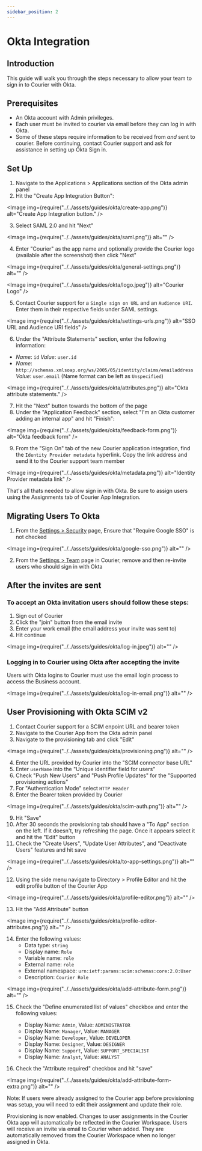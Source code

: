 ```yaml
---
sidebar_position: 2
---
```



# Okta Integration

## Introduction

This guide will walk you through the steps necessary to allow your team to sign in to Courier with Okta.

## Prerequisites

- An Okta account with Admin privileges.
- Each user must be invited to courier via email before they can log in with Okta.
- Some of these steps require information to be received from _and_ sent to courier. Before continuing, contact Courier support and ask for assistance in setting up Okta Sign in.

## Set Up

1. Navigate to the Applications > Applications section of the Okta admin panel
2. Hit the "Create App Integration Button":

<Image
  img={require("../../assets/guides/okta/create-app.png")}
  alt="Create App Integration button."
/>

3. Select SAML 2.0 and hit "Next"

<Image img={require("../../assets/guides/okta/saml.png")} alt="" />

4. Enter "Courier" as the app name and optionally provide the Courier logo (available after the screenshot) then click "Next"

<Image img={require("../../assets/guides/okta/general-settings.png")} alt="" />

<Image img={require("../../assets/guides/okta/logo.jpeg")} alt="Courier Logo" />

5. Contact Courier support for a `Single sign on URL` and an `Audience URI`. Enter them in their respective fields under SAML settings.

<Image
  img={require("../../assets/guides/okta/settings-urls.png")}
  alt="SSO URL and Audience URI fields"
/>

6. Under the "Attribute Statements" section, enter the following information:

- _Name_: `id` _Value_: `user.id`
- _Name_: `http://schemas.xmlsoap.org/ws/2005/05/identity/claims/emailaddress` _Value_: `user.email`
  (Name format can be left as `Unspecified`)

<Image img={require("../../assets/guides/okta/attributes.png")} alt="Okta attribute statements." />

7. Hit the "Next" button towards the bottom of the page
8. Under the "Application Feedback" section, select "I'm an Okta customer adding an internal app" and hit "Finish":

<Image img={require("../../assets/guides/okta/feedback-form.png")} alt="Okta feedback form" />

9. From the "Sign On" tab of the new Courier application integration, find the `Identity Provider metadata` hyperlink. Copy the link address and send it to the Courier support team member

<Image
  img={require("../../assets/guides/okta/metadata.png")}
  alt="Identity Provider metadata link"
/>

That's all thats needed to allow sign in with Okta. Be sure to assign users using the Assignments tab of Courier App Integration.

## Migrating Users To Okta

1. From the [Settings > Security](https://app.courier.com/settings/security) page, Ensure that "Require Google SSO" is not checked

<Image img={require("../../assets/guides/okta/google-sso.png")} alt="" />

2. From the [Settings > Team](https://app.courier.com/settings/team) page in Courier, remove and then re-invite users who should sign in with Okta

## After the invites are sent

### To accept an Okta invitation users should follow these steps:

1. Sign out of Courier
2. Click the "join" button from the email invite
3. Enter your work email (the email address your invite was sent to)
4. Hit continue

<Image img={require("../../assets/guides/okta/log-in.jpeg")} alt="" />

### Logging in to Courier using Okta after accepting the invite

Users with Okta logins to Courier must use the email login process to access the Business account.

<Image img={require("../../assets/guides/okta/log-in-email.png")} alt="" />

## User Provisioning with Okta SCIM v2

1. Contact Courier support for a SCIM enpoint URL and bearer token
2. Navigate to the Courier App from the Okta admin panel
3. Navigate to the provisioning tab and click "Edit"

<Image img={require("../../assets/guides/okta/provisioning.png")} alt="" />

4. Enter the URL provided by Courier into the "SCIM connector base URL"
5. Enter `userName` into the "Unique identifier field for users"
6. Check "Push New Users" and "Push Profile Updates" for the "Supported provisioning actions"
7. For "Authentication Mode" select `HTTP Header`
8. Enter the Bearer token provided by Courier

<Image img={require("../../assets/guides/okta/scim-auth.png")} alt="" />

9. Hit "Save"
10. After 30 seconds the provisioning tab should have a "To App" section on the left. If it doesn't, try refreshing the page. Once it appears select it and hit the "Edit" button
11. Check the "Create Users", "Update User Attributes", and "Deactivate Users" features and hit save

<Image img={require("../../assets/guides/okta/to-app-settings.png")} alt="" />

12. Using the side menu navigate to Directory > Profile Editor and hit the edit profile button of the Courier App

<Image img={require("../../assets/guides/okta/profile-editor.png")} alt="" />

13. Hit the "Add Attribute" button

<Image img={require("../../assets/guides/okta/profile-editor-attributes.png")} alt="" />

14. Enter the following values:
    - Data type: `string`
    - Display name: `Role`
    - Variable name: `role`
    - External name: `role`
    - External namespace: `urn:ietf:params:scim:schemas:core:2.0:User`
    - Description: `Courier Role`

<Image img={require("../../assets/guides/okta/add-attribute-form.png")} alt="" />

15. Check the "Define enumerated list of values" checkbox and enter the following values:

    - Display Name: `Admin`, Value: `ADMINISTRATOR`
    - Display Name: `Manager`, Value: `MANAGER`
    - Display Name: `Developer`, Value: `DEVELOPER`
    - Display Name: `Designer`, Value: `DESIGNER`
    - Display Name: `Support`, Value: `SUPPORT_SPECIALIST`
    - Display Name: `Analyst`, Value: `ANALYST`

16. Check the "Attribute required" checkbox and hit "save"

<Image img={require("../../assets/guides/okta/add-attribute-form-extra.png")} alt="" />

Note: If users were already assigned to the Courier app before provisioning was setup, you will need to edit their assignment and update their role.

Provisioning is now enabled. Changes to user assignments in the Courier Okta app will automatically be reflected in the Courier Workspace. Users will receive an invite via email to Courier when added. They are automatically removed from the Courier Workspace when no longer assigned in Okta.
